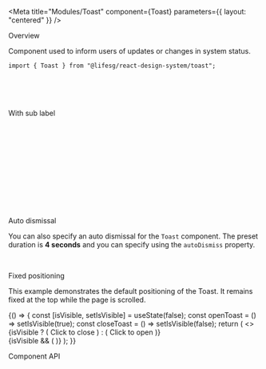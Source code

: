 
<Meta
    title="Modules/Toast"
    component={Toast}
    parameters={{ layout: "centered" }}
/>

<Title>Toast</Title>

<Secondary>Overview</Secondary>

Component used to inform users of updates or changes in system status.

```tsx
import { Toast } from "@lifesg/react-design-system/toast";
```

<Canvas>
    <Story name="Toast">
        <Toast
            type="success"
            label="This is a success toast message"
            fixed={false}
        />
        <br />
        <Toast
            type="warning"
            label="This is a warning toast message"
            fixed={false}
        />
        <br />
        <Toast
            type="error"
            label="This is an error toast message"
            fixed={false}
        />
        <br />
        <Toast
            type="info"
            label="This is an info toast message"
            fixed={false}
        />
    </Story>
</Canvas>

<Heading3>With sub label</Heading3>

<Canvas>
    <Story name="With sub label">
        <Toast
            type="success"
            label="Your bookings has been updated and received by the service provider."
            fixed={false}
        />
        <br />
        <Toast
            type="success"
            title="Template successfully updated"
            label="Your bookings has been updated and received by the service provider."
            fixed={false}
        />
        <br />
        <br />
        <Toast
            type="warning"
            label="The template contains characters that cannot be updated. Please
                remove the characters and try again."
            fixed={false}
        />
        <br />
        <Toast
            type="warning"
            title="Unknown characters"
            label="The template contains characters that cannot be updated. Please
                remove the characters and try again."
            fixed={false}
        />
        <br />
        <br />
        <Toast
            type="error"
            label="An internal system error had occured. Please log out and try
                again."
            fixed={false}
        />
        <br />
        <Toast
            type="error"
            title="System error"
            label="An internal system error had occured. Please log out and try
                again."
            fixed={false}
        />
        <br />
        <br />
        <Toast
            type="info"
            label="The calendar will be automatically updated when you have done
                editing the event information."
            fixed={false}
        />
        <br />
        <Toast
            type="info"
            title="Updated automatically"
            label="The calendar will be automatically updated when you have done
                editing the event information."
            fixed={false}
        />
    </Story>
</Canvas>

<Heading3>Auto dismissal</Heading3>

You can also specify an auto dismissal for the `Toast` component. The preset duration
is **4 seconds** and you can specify using the `autoDismiss` property.

<Canvas>
    <Story name="Auto dismissal">
        <Toast
            type="success"
            label="Your bookings has been updated and received by the service provider."
            autoDismiss
            fixed={false}
        />
        <br />
        <Toast
            type="info"
            label="This toast has a custom auto dismiss time of 8 seconds."
            autoDismiss
            autoDismissTime={8000}
            fixed={false}
        />
    </Story>
</Canvas>

<Heading3>Fixed positioning</Heading3>

This example demonstrates the default positioning of the Toast. It remains fixed at the top while the page is scrolled.

<Canvas>
    <Story name="Fixed positioning">
        {() => {
            const [isVisible, setIsVisible] = useState(false);
            const openToast = () => setIsVisible(true);
            const closeToast = () => setIsVisible(false);
            return (
                <>
                    <div>
                        {isVisible ? (
                            <Button.Default onClick={closeToast}>
                                Click to close
                            </Button.Default>
                        ) : (
                            <Button.Default onClick={openToast}>
                                Click to open
                            </Button.Default>
                        )}
                    </div>
                    {isVisible && (
                        <Toast label="Notification" onDismiss={closeToast} />
                    )}
                </>
            );
        }}
    </Story>
</Canvas>

<Secondary>Component API</Secondary>
<PropsTable />
